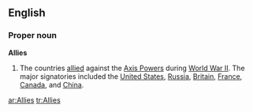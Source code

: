 {{see|allies}}
{{wikipedia}}
==English==

===Proper noun===
'''Allies'''

# The countries [[allied]] against the [[Axis Powers]] during [[World War II]]. The major signatories included the [[United States]], [[Russia]], [[Britain]], [[France]], [[Canada]], and [[China]].

[[ar:Allies]]
[[tr:Allies]]